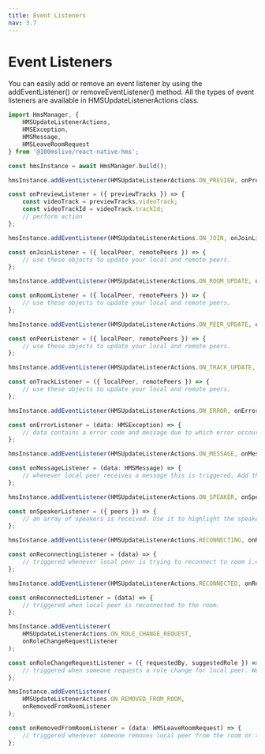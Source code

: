 ```yaml
---
title: Event Listeners
nav: 3.7
---
```


# Event Listeners

You can easily add or remove an event listener by using the addEventListener() or removeEventListener() method. All the types of event listeners are available in HMSUpdateListenerActions class.

```js
import HmsManager, {
    HMSUpdateListenerActions,
    HMSException,
    HMSMessage,
    HMSLeaveRoomRequest
} from '@100mslive/react-native-hms';

const hmsInstance = await HmsManager.build();

hmsInstance.addEventListener(HMSUpdateListenerActions.ON_PREVIEW, onPreviewListener);

const onPreviewListener = ({ previewTracks }) => {
    const videoTrack = previewTracks.videoTrack;
    const videoTrackId = videoTrack.trackId;
    // perform action
};

hmsInstance.addEventListener(HMSUpdateListenerActions.ON_JOIN, onJoinListener);

const onJoinListener = ({ localPeer, remotePeers }) => {
    // use these objects to update your local and remote peers.
};

hmsInstance.addEventListener(HMSUpdateListenerActions.ON_ROOM_UPDATE, onRoomListener);

const onRoomListener = ({ localPeer, remotePeers }) => {
    // use these objects to update your local and remote peers.
};

hmsInstance.addEventListener(HMSUpdateListenerActions.ON_PEER_UPDATE, onPeerListener);

const onPeerListener = ({ localPeer, remotePeers }) => {
    // use these objects to update your local and remote peers.
};

hmsInstance.addEventListener(HMSUpdateListenerActions.ON_TRACK_UPDATE, onTrackListener);

const onTrackListener = ({ localPeer, remotePeers }) => {
    // use these objects to update your local and remote peers.
};

hmsInstance.addEventListener(HMSUpdateListenerActions.ON_ERROR, onErrorListener);

const onErrorListener = (data: HMSException) => {
    // data contains a error code and message due to which error occoured.
};

hmsInstance.addEventListener(HMSUpdateListenerActions.ON_MESSAGE, onMessageListener);

const onMessageListener = (data: HMSMessage) => {
    // whenever local peer receives a message this is triggered. Add the message to reducer.
};

hmsInstance.addEventListener(HMSUpdateListenerActions.ON_SPEAKER, onSpeakerListener);

const onSpeakerListener = ({ peers }) => {
    // an array of speakers is received. Use it to highlight the speakers.
};

hmsInstance.addEventListener(HMSUpdateListenerActions.RECONNECTING, onReconnectingListener);

const onReconnectingListener = (data) => {
    // triggered whenever local peer is trying to reconnect to room i.e. bad network.
};

hmsInstance.addEventListener(HMSUpdateListenerActions.RECONNECTED, onReconnectedListener);

const onReconnectedListener = (data) => {
    // triggered when local peer is reconnected to the room.
};

hmsInstance.addEventListener(
    HMSUpdateListenerActions.ON_ROLE_CHANGE_REQUEST,
    onRoleChangeRequestListener
);

const onRoleChangeRequestListener = ({ requestedBy, suggestedRole }) => {
    // triggered when someone requests a role change for local peer. We can get requestedBy.name, suggestedRole.name.
};

hmsInstance.addEventListener(
    HMSUpdateListenerActions.ON_REMOVED_FROM_ROOM,
    onRemovedFromRoomListener
);

const onRemovedFromRoomListener = (data: HMSLeaveRoomRequest) => {
    // triggered whenever someone removes local peer from the room or the room is ended.
};
```
